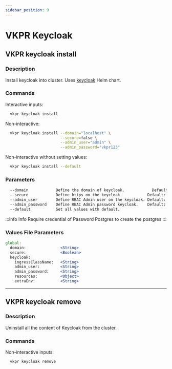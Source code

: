 ```yaml
---
sidebar_position: 9
---
```


# VKPR Keycloak

## VKPR keycloak install

### Description

Install keycloak into cluster. Uses [keycloak](https://artifacthub.io/packages/helm/bitnami/keycloak) Helm chart.

### Commands

Interactive inputs:

```bash
  vkpr keycloak install
```

Non-interactive:

```bash
  vkpr keycloak install --domain="localhost" \
                        --secure=false \
                        --admin_user="admin" \
                        --admin_password="vkpr123"
```

Non-interactive without setting values:

```bash
  vkpr keycloak install --default
```

### Parameters

```bash
  --domain            Define the domain of keycloak.            Default: keycloak.localhost
  --secure            Define https on the keycloak.           Default: false
  --admin_user        Define RBAC Admin user on the keycloak. Default: admin
  --admin_password    Define RBAC Admin password keycloak.    Default: vkpr123
  --default           Set all values with default.
```

:::info Info 
Require credential of Password Postgres to create the postgres
:::

### Values File Parameters

```jsx title="vkpr-values.yaml"
global:
  domain:               <String>
  secure:               <Boolean>
  keycloak:
    ingressClassName:   <String>
    admin_user:         <String>
    admin_password:     <String>
    resources:          <Object>
    extraEnv:           <String>
```
---

## VKPR keycloak remove

### Description

Uninstall all the content of Keycloak from the cluster.

### Commands

Non-interactive inputs:

```bash
  vkpr keycloak remove
```